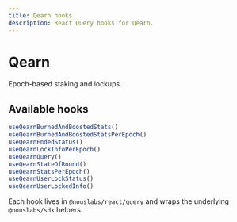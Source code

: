 ```yaml
---
title: Qearn hooks
description: React Query hooks for Qearn.
---
```


# Qearn

Epoch-based staking and lockups.

## Available hooks

```ts
useQearnBurnedAndBoostedStats()
useQearnBurnedAndBoostedStatsPerEpoch()
useQearnEndedStatus()
useQearnLockInfoPerEpoch()
useQearnQuery()
useQearnStateOfRound()
useQearnStatsPerEpoch()
useQearnUserLockStatus()
useQearnUserLockedInfo()
```

Each hook lives in `@nouslabs/react/query` and wraps the underlying `@nouslabs/sdk` helpers.
